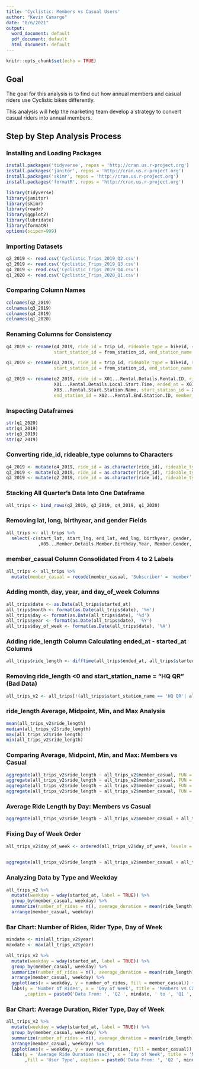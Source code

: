 ```yaml
---
title: 'Cyclistic: Members vs Casual Users'
author: "Kevin Camargo"
date: "8/6/2021"
output:
  word_document: default
  pdf_document: default
  html_document: default
---
```


```r
knitr::opts_chunk$set(echo = TRUE)
```

## Goal

The goal for this analysis is to find out how annual members and casual riders use Cyclistic bikes
differently.

This analysis will help the marketing team develop a strategy to convert casual riders into annual members.

## Step by Step Analysis Process

### Installing and Loading Packages

```r
install.packages('tidyverse', repos = 'http://cran.us.r-project.org')
install.packages('janitor', repos = 'http://cran.us.r-project.org')
install.packages('skimr', repos = 'http://cran.us.r-project.org')
install.packages('formatR', repos = 'http://cran.us.r-project.org')

library(tidyverse)
library(janitor)
library(skimr)
library(readr)
library(ggplot2) 
library(lubridate)
library(formatR)
options(scipen=999) 
```


### Importing Datasets

```r
q2_2019 <- read.csv('Cyclistic_Trips_2019_Q2.csv')
q3_2019 <- read.csv('Cyclistic_Trips_2019_Q3.csv')
q4_2019 <- read.csv('Cyclistic_Trips_2019_Q4.csv')
q1_2020 <- read.csv('Cyclistic_Trips_2020_Q1.csv')
```

### Comparing Column Names 

```r
colnames(q2_2019)
colnames(q3_2019)
colnames(q4_2019)
colnames(q1_2020)
```

### Renaming Columns for Consistency

```r
q4_2019 <- rename(q4_2019, ride_id = trip_id, rideable_type = bikeid, started_at = start_time, ended_at = end_time, start_station_name = from_station_name,
                  start_station_id = from_station_id, end_station_name = to_station_name, end_station_id = to_station_id, member_casual = usertype)

q3_2019 <- rename(q3_2019, ride_id = trip_id, rideable_type = bikeid, started_at = start_time, ended_at = end_time, start_station_name = from_station_name,
                  start_station_id = from_station_id, end_station_name = to_station_name, end_station_id = to_station_id, member_casual = usertype)

q2_2019 <- rename(q2_2019, ride_id = X01...Rental.Details.Rental.ID, rideable_type = X01...Rental.Details.Bike.ID, started_at =
                  X01...Rental.Details.Local.Start.Time, ended_at = X01...Rental.Details.Local.End.Time, start_station_name =
                  X03...Rental.Start.Station.Name, start_station_id = X03...Rental.Start.Station.ID, end_station_name = X02...Rental.End.Station.Name,
                  end_station_id = X02...Rental.End.Station.ID, member_casual = User.Type)
```

### Inspecting Dataframes

```r
str(q1_2020)
str(q4_2019)
str(q3_2019)
str(q2_2019)
```

### Converting ride_id, rideable_type columns to Characters

```r
q4_2019 <- mutate(q4_2019, ride_id = as.character(ride_id), rideable_type = as.character(rideable_type))
q3_2019 <- mutate(q3_2019, ride_id = as.character(ride_id), rideable_type = as.character(rideable_type))
q2_2019 <- mutate(q2_2019, ride_id = as.character(ride_id), rideable_type = as.character(rideable_type))
```

### Stacking All Quarter's Data Into One Dataframe

```r
all_trips <- bind_rows(q2_2019, q3_2019, q4_2019, q1_2020)
```

### Removing lat, long, birthyear, and gender Fields 

```r
all_trips <- all_trips %>% 
  select(-c(start_lat, start_lng, end_lat, end_lng, birthyear, gender, X01...Rental.Details.Duration.In.Seconds.Uncapped
            ,X05...Member.Details.Member.Birthday.Year, Member.Gender, tripduration))
```

### member_casual Column Consolidated From 4 to 2 Labels

```r
all_trips <- all_trips %>% 
  mutate(member_casual = recode(member_casual, 'Subscriber' = 'member', 'Customer' = 'casual'))
```

### Adding month, day, year, and day_of_week Columns

```r
all_trips$date <- as.Date(all_trips$started_at)
all_trips$month <- format(as.Date(all_trips$date), '%m')
all_trips$day <- format(as.Date(all_trips$date), '%d')
all_trips$year <- format(as.Date(all_trips$date), '%Y')
all_trips$day_of_week <- format(as.Date(all_trips$date), '%A')
```

### Adding ride_length Column Calculating ended_at - started_at Columns

```r
all_trips$ride_length <- difftime(all_trips$ended_at, all_trips$started_at)
```

### Removing ride_length <0 and start_station_name = "HQ QR" (Bad Data)

```r
all_trips_v2 <- all_trips[!(all_trips$start_station_name == 'HQ QR'| all_trips$ride_length <0),]
```

### ride_length Average, Midpoint, Min, and Max Analysis

```r
mean(all_trips_v2$ride_length)  
median(all_trips_v2$ride_length)  
max(all_trips_v2$ride_length)  
min(all_trips_v2$ride_length)
```

### Comparing Average, Midpoint, Min, and Max: Members vs Casual 

```r
aggregate(all_trips_v2$ride_length ~ all_trips_v2$member_casual, FUN = mean)  
aggregate(all_trips_v2$ride_length ~ all_trips_v2$member_casual, FUN = median)  
aggregate(all_trips_v2$ride_length ~ all_trips_v2$member_casual, FUN = max)  
aggregate(all_trips_v2$ride_length ~ all_trips_v2$member_casual, FUN = min)  
```

###  Average Ride Length by Day: Members vs Casual

```r
aggregate(all_trips_v2$ride_length ~ all_trips_v2$member_casual + all_trips_v2$day_of_week, FUN = mean)
```

### Fixing Day of Week Order

```r
all_trips_v2$day_of_week <- ordered(all_trips_v2$day_of_week, levels = c('Sunday', 'Monday', 'Tuesday', 'Wednesday', 'Thursday'
                                                                         ,'Friday', 'Saturday'))

aggregate(all_trips_v2$ride_length ~ all_trips_v2$member_casual + all_trips_v2$day_of_week, FUN = mean)
```

### Analyzing Data by Type and Weekday

```r
all_trips_v2 %>% 
  mutate(weekday = wday(started_at, label = TRUE)) %>% 
  group_by(member_casual, weekday) %>% 
  summarize(number_of_rides = n(), average_duration = mean(ride_length)) %>% 
  arrange(member_casual, weekday)
```

### Bar Chart: Number of Rides, Rider Type, Day of Week

```r
mindate <- min(all_trips_v2$year)
maxdate <- max(all_trips_v2$year)

all_trips_v2 %>% 
  mutate(weekday = wday(started_at, label = TRUE)) %>% 
  group_by(member_casual, weekday) %>% 
  summarize(number_of_rides = n(), average_duration = mean(ride_length)) %>% 
  arrange(member_casual, weekday) %>% 
  ggplot(aes(x = weekday, y = number_of_rides, fill = member_casual)) + geom_col(position = 'dodge') + 
  labs(y = 'Number of Rides', x = 'Day of Week', title = 'Members vs Casual Users', subtitle = 'Number of Rides Per Day', fill = 'User Type'
       ,caption = paste0('Data From: ', 'Q2 ', mindate, ' to ', 'Q1 ', maxdate)) + facet_wrap(~member_casual)
```

### Bar Chart: Average Duration, Rider Type, Day of Week 

```r
all_trips_v2 %>% 
  mutate(weekday = wday(started_at, label = TRUE)) %>% 
  group_by(member_casual, weekday) %>% 
  summarize(number_of_rides = n(), average_duration = mean(ride_length)) %>% 
  arrange(member_casual, weekday) %>% 
  ggplot(aes(x = weekday, y = average_duration, fill = member_casual)) + geom_col(position = 'dodge') +
  labs(y = 'Average Ride Duration (sec)', x = 'Day of Week', title = 'Members vs Casual Users', subtitle = 'Average Ride Duration Per Day'
       ,fill = 'User Type', caption = paste0('Data From: ', 'Q2 ', mindate, ' to ', 'Q1 ', maxdate)) + facet_wrap(~member_casual)
```

